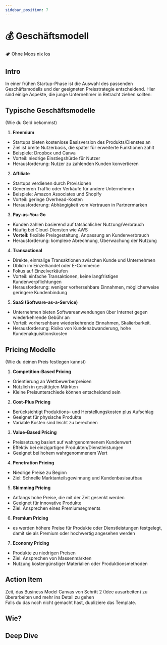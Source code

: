 ```yaml
---
sidebar_position: 7
---
```


# 💰 Geschäftsmodell

<Callout>
  🏕️ Ohne Moos nix los
</Callout>

## Intro

In einer frühen Startup-Phase ist die Auswahl des passenden Geschäftsmodells und der geeigneten Preisstrategie entscheidend. Hier sind einige Aspekte, die junge Unternehmer in Betracht ziehen sollten:

## Typische Geschäftsmodelle

(Wie du Geld bekommst)

1. **Freemium**

- Startups bieten kostenlose Basisversion des Produkts/Dienstes an
- Ziel ist breite Nutzerbasis, die später für erweiterte Funktionen zahlt
- Beispiele: Dropbox und Canva
- Vorteil: niedrige Einstiegshürde für Nutzer
- Herausforderung: Nutzer zu zahlenden Kunden konvertieren

2. **Affiliate**

- Startups verdienen durch Provisionen
- Generieren Traffic oder Verkäufe für andere Unternehmen
- Beispiele: Amazon Associates und Shopify
- Vorteil: geringe Overhead-Kosten
- Herausforderung: Abhängigkeit vom Vertrauen in Partnermarken

3. **Pay-as-You-Go**

- Kunden zahlen basierend auf tatsächlicher Nutzung/Verbrauch
- Häufig bei Cloud-Diensten wie AWS
- **Vorteil:** flexible Preisgestaltung, Anpassung an Kundenverbrauch
- Herausforderung: komplexe Abrechnung, Überwachung der Nutzung

4. **Transactional**

- Direkte, einmalige Transaktionen zwischen Kunde und Unternehmen
- Üblich im Einzelhandel oder E-Commerce
- Fokus auf Einzelverkäufen
- Vorteil: einfache Transaktionen, keine langfristigen Kundenverpflichtungen
- Herausforderung: weniger vorhersehbare Einnahmen, möglicherweise geringere Kundenbindung

5. **SaaS (Software-as-a-Service)**

- Unternehmen bieten Softwareanwendungen über Internet gegen wiederkehrende Gebühr an
- Vorteil: vorhersehbare wiederkehrende Einnahmen, Skalierbarkeit.
- Herausforderung: Risiko von Kundenabwanderung, hohe Kundenakquisitionskosten

## Pricing Modelle

(Wie du deinen Preis festlegen kannst)

1. **Competition-Based Pricing**

- Orientierung an Wettbewerberpreisen
- Nützlich in gesättigten Märkten
- Kleine Preisunterschiede können entscheidend sein

2. **Cost-Plus Pricing**

- Berücksichtigt Produktions- und Herstellungskosten plus Aufschlag
- Geeignet für physische Produkte
- Variable Kosten sind leicht zu berechnen

3. **Value-Based Pricing**

- Preissetzung basiert auf wahrgenommenem Kundenwert
- Effektiv bei einzigartigen Produkten/Dienstleistungen
- Geeignet bei hohem wahrgenommenem Wert

4. **Penetration Pricing**

- Niedrige Preise zu Beginn
- Ziel: Schnelle Marktanteilsgewinnung und Kundenbasisaufbau

5. **Skimming Pricing**

- Anfangs hohe Preise, die mit der Zeit gesenkt werden
- Geeignet für innovative Produkte
- Ziel: Ansprechen eines Premiumsegments

6. **Premium Pricing**

- es werden höhere Preise für Produkte oder Dienstleistungen festgelegt,
  damit sie als Premium oder hochwertig angesehen werden

7. **Economy Pricing**

- Produkte zu niedrigen Preisen
- Ziel: Ansprechen von Massenmärkten
- Nutzung kostengünstiger Materialien oder Produktionsmethoden

## Action Item

Zeit, das Business Model Canvas von Schritt 2 (Idee ausarbeiten) zu überarbeiten und mehr ins Detail zu gehen\
Falls du das noch nicht gemacht hast, dupliziere das Template.

<Tooltipp
  toolName="Notion"
  toolDescription="Dupliziere dafür zum Beispiel unser Template in Notion und nimm dir mind. 30 Min. Zeit, um es auszufüllen."
  toolSource="https://www.notion.so/joels-code/Business-Model-Canvas-Beispiel-eb00b3002fba4c42aecc75cd87c81d35?pvs=4"
  buttonText="Template duplizieren"
/>

## Wie?

<Tooltipp
  toolName="FigJam"
  toolDescription="Zum Aufschreiben von Ideen beim Brainstorming kannst du kostenlos FigJam nutzen."
  toolSource="https://www.figma.com/de/figjam/"
  tutorialSource="https://www.youtube.com/watch?v=axDzyLEfYgU"
  buttonText="Zu FigJam"
/>

## Deep Dive

<TwoColumns>
  <YouTube videoId="uvw-u99yj8w" />
  <YouTube videoId="430c1In84IM" />
  <YouTube videoId="mtn31hh6kU4" />
  <YouTube videoId="Th8JoIan4dg" />
</TwoColumns>
